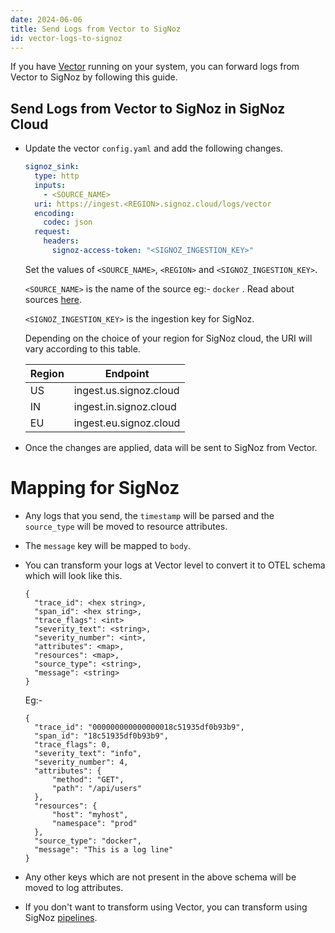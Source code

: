 ```yaml
---
date: 2024-06-06
title: Send Logs from Vector to SigNoz
id: vector-logs-to-signoz
---
```


If you have [Vector](https://vector.dev/) running on your system, you can forward logs from Vector to SigNoz by following this guide. 


## Send Logs from Vector to SigNoz in SigNoz Cloud

* Update the vector `config.yaml` and add the following changes.
    ```yaml
    signoz_sink:
      type: http
      inputs:
        - <SOURCE_NAME>
      uri: https://ingest.<REGION>.signoz.cloud/logs/vector
      encoding:
        codec: json
      request:
        headers:
          signoz-access-token: "<SIGNOZ_INGESTION_KEY>"
    ```

  Set the values of `<SOURCE_NAME>`, `<REGION>`  and  `<SIGNOZ_INGESTION_KEY>`.

  `<SOURCE_NAME>` is the name of the source eg:- `docker` . Read about sources [here](https://vector.dev/docs/reference/configuration/sources/).

  `<SIGNOZ_INGESTION_KEY>` is the ingestion key for SigNoz.

  Depending on the choice of your region for SigNoz cloud, the URI will vary according to this table.

  | Region | Endpoint                   |
  | ------ | -------------------------- |
  | US     | ingest.us.signoz.cloud     |
  | IN     | ingest.in.signoz.cloud     |
  | EU     | ingest.eu.signoz.cloud     |

* Once the changes are applied, data will be sent to SigNoz from Vector.


# Mapping for SigNoz

* Any logs that you send, the `timestamp` will be parsed and the `source_type` will be moved to resource attributes.
* The `message` key will be mapped to `body`.
* You can transform your logs at Vector level to convert it to OTEL schema which will look like this.
  ```
  {
    "trace_id": <hex string>,
    "span_id": <hex string>,
    "trace_flags": <int>
    "severity_text": <string>,
    "severity_number": <int>,
    "attributes": <map>,
    "resources": <map>,
    "source_type": <string>,
    "message": <string>
  }
  ```

  Eg:-
  ```
  {
    "trace_id": "000000000000000018c51935df0b93b9",
    "span_id": "18c51935df0b93b9",
    "trace_flags": 0,
    "severity_text": "info",
    "severity_number": 4,
    "attributes": {
        "method": "GET",
        "path": "/api/users"
    },
    "resources": {
        "host": "myhost",
        "namespace": "prod"
    },
    "source_type": "docker",
    "message": "This is a log line"
  }
  ```
* Any other keys which are not present in the above schema will be moved to log attributes.
* If you don't want to transform using Vector, you can transform using SigNoz [pipelines](https://signoz.io/docs/logs-pipelines/introduction/).